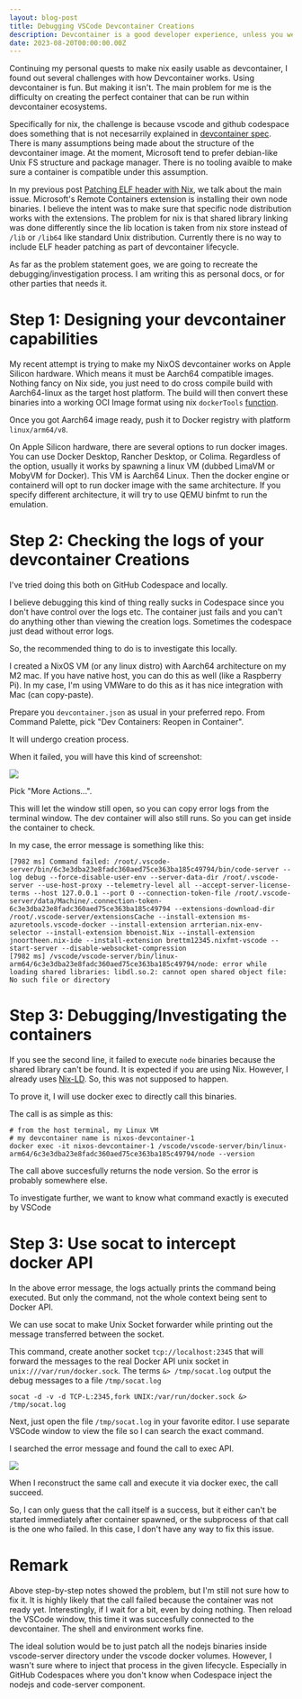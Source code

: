 ```yaml
---
layout: blog-post
title: Debugging VSCode Devcontainer Creations
description: Devcontainer is a good developer experience, unless you were the one who had to make the Devcontainer
date: 2023-08-20T00:00:00.00Z
---
```


Continuing my personal quests to make nix easily usable as devcontainer, I found out several challenges with how Devcontainer works.
Using devcontainer is fun. But making it isn't.
The main problem for me is the difficulty on creating the perfect container that can be run within devcontainer ecosystems.

Specifically for nix, the challenge is because vscode and github codespace does something that is not necesarrily explained in [devcontainer spec](https://containers.dev/implementors/reference/).
There is many assumptions being made about the structure of the devcontainer image.
At the moment, Microsoft tend to prefer debian-like Unix FS structure and package manager.
There is no tooling avaible to make sure a container is compatible under this assumption.

In my previous post [Patching ELF header with Nix](../2022--11--20--00--patching-elf-header-with-nix/), we talk about 
the main issue. Microsoft's Remote Containers extension is installing their own node binaries. 
I believe the intent was to make sure that specific node distribution works with the extensions.
The problem for nix is that shared library linking was done differently since the lib location is taken from nix store
instead of `/lib` or `/lib64` like standard Unix distribution.
Currently there is no way to include ELF header patching as part of devcontainer lifecycle.

As far as the problem statement goes, we are going to recreate the debugging/investigation process.
I am writing this as personal docs, or for other parties that needs it.

# Step 1: Designing your devcontainer capabilities

My recent attempt is trying to make my NixOS devcontainer works on Apple Silicon hardware. Which means it must be Aarch64 compatible images.
Nothing fancy on Nix side, you just need to do cross compile build with Aarch64-linux as the target host platform.
The build will then convert these binaries into a working OCI Image format using nix `dockerTools` [function](https://nixos.org/manual/nixpkgs/stable/#sec-pkgs-dockerTools).

Once you got Aarch64 image ready, push it to Docker registry with platform `linux/arm64/v8`.

On Apple Silicon hardware, there are several options to run docker images. You can use Docker Desktop, Rancher Desktop, or Colima.
Regardless of the option, usually it works by spawning a linux VM (dubbed LimaVM or MobyVM for Docker).
This VM is Aarch64 Linux. Then the docker engine or containerd will opt to run docker image with the same architecture.
If you specify different architecture, it will try to use QEMU binfmt to run the emulation.

# Step 2: Checking the logs of your devcontainer Creations

I've tried doing this both on GitHub Codespace and locally.

I believe debugging this kind of thing really sucks in Codespace since you don't have control over the logs etc.
The container just fails and you can't do anything other than viewing the creation logs.
Sometimes the codespace just dead without error logs.

So, the recommended thing to do is to investigate this locally.

I created a NixOS VM (or any linux distro) with Aarch64 architecture on my M2 mac.
If you have native host, you can do this as well (like a Raspberry Pi).
In my case, I'm using VMWare to do this as it has nice integration with Mac (can copy-paste).

Prepare you `devcontainer.json` as usual in your preferred repo. From Command Palette, pick "Dev Containers: Reopen in Container".

It will undergo creation process.

When it failed, you will have this kind of screenshot:

![](P1.png)

Pick "More Actions...".

This will let the window still open, so you can copy error logs from the terminal window.
The dev container will also still runs. So you can get inside the container to check.

In my case, the error message is something like this:

```log
[7982 ms] Command failed: /root/.vscode-server/bin/6c3e3dba23e8fadc360aed75ce363ba185c49794/bin/code-server --log debug --force-disable-user-env --server-data-dir /root/.vscode-server --use-host-proxy --telemetry-level all --accept-server-license-terms --host 127.0.0.1 --port 0 --connection-token-file /root/.vscode-server/data/Machine/.connection-token-6c3e3dba23e8fadc360aed75ce363ba185c49794 --extensions-download-dir /root/.vscode-server/extensionsCache --install-extension ms-azuretools.vscode-docker --install-extension arrterian.nix-env-selector --install-extension bbenoist.Nix --install-extension jnoortheen.nix-ide --install-extension brettm12345.nixfmt-vscode --start-server --disable-websocket-compression
[7982 ms] /vscode/vscode-server/bin/linux-arm64/6c3e3dba23e8fadc360aed75ce363ba185c49794/node: error while loading shared libraries: libdl.so.2: cannot open shared object file: No such file or directory
```

# Step 3: Debugging/Investigating the containers

If you see the second line, it failed to execute `node` binaries because the shared library can't be found.
It is expected if you are using Nix. However, I already uses [Nix-LD](https://github.com/Mic92/nix-ld). 
So, this was not supposed to happen.

To prove it, I will use docker exec to directly call this binaries.

The call is as simple as this:

```shell
# from the host terminal, my Linux VM
# my devcontainer name is nixos-devcontainer-1
docker exec -it nixos-devcontainer-1 /vscode/vscode-server/bin/linux-arm64/6c3e3dba23e8fadc360aed75ce363ba185c49794/node --version
```

The call above succesfully returns the node version. So the error is probably somewhere else.

To investigate further, we want to know what command exactly is executed by VSCode

# Step 3: Use socat to intercept docker API

In the above error message, the logs actually prints the command being executed. But only the command, not the whole context being sent to Docker API.

We can use socat to make Unix Socket forwarder while printing out the message transferred between the socket.

This command, create another socket `tcp://localhost:2345` that will forward the messages to the real Docker API unix socket in 
`unix:///var/run/docker.sock`. The terms `&> /tmp/socat.log` output the debug messages to a file `/tmp/socat.log`

```shell
socat -d -v -d TCP-L:2345,fork UNIX:/var/run/docker.sock &> /tmp/socat.log
```

Next, just open the file `/tmp/socat.log` in your favorite editor. I use separate VSCode window to view the file so I can search the exact command.

I searched the error message and found the call to exec API.

![](P2.png)

When I reconstruct the same call and execute it via docker exec, the call succeed.

So, I can only guess that the call itself is a success, but it either can't be started immediately after container spawned,
or the subprocess of that call is the one who failed. In this case, I don't have any way to fix this issue.

# Remark

Above step-by-step notes showed the problem, but I'm still not sure how to fix it.
It is highly likely that the call failed because the container was not ready yet.
Interestingly, if I wait for a bit, even by doing nothing. Then reload the VSCode window, this time it was succesfully connected to the devcontainer.
The shell and environment works fine.

The ideal solution would be to just patch all the nodejs binaries inside vscode-server directory under the vscode docker volumes.
However, I wasn't sure where to inject that process in the given lifecycle.
Especially in GitHub Codespaces where you don't know when Codespace inject the nodejs and code-server component.